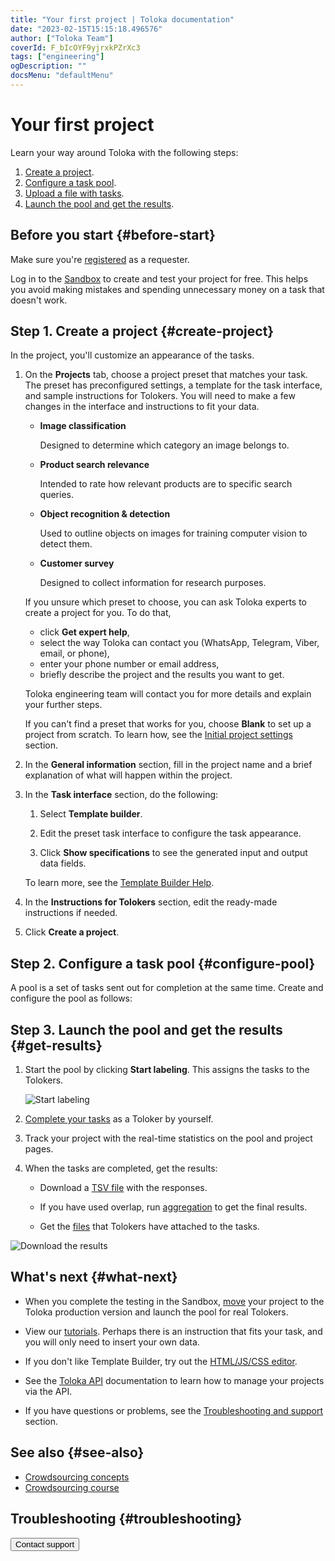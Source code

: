 ```yaml
---
title: "Your first project | Toloka documentation"
date: "2023-02-15T15:15:18.496576"
author: ["Toloka Team"]
coverId: F_bIcOYF9yjrxkPZrXc3
tags: ["engineering"]
ogDescription: ""
docsMenu: "defaultMenu"
---
```



# Your first project

Learn your way around Toloka with the following steps:

1. [Create a project](#create-project).
1. [Configure a task pool](#configure-pool).
1. [Upload a file with tasks](#upload-tasks).
1. [Launch the pool and get the results](#get-results).

## Before you start {#before-start}

Make sure you're [registered](/docs/guide/access) as a requester.

Log in to the [Sandbox](/docs/guide/sandbox) to create and test your project for free. This helps you avoid making mistakes and spending unnecessary money on a task that doesn't work.

## Step 1. Create a project {#create-project}

In the project, you'll customize an appearance of the tasks.

1. On the **Projects** tab, choose a project preset that matches your task. The preset has preconfigured settings, a template for the task interface, and sample instructions for Tolokers. You will need to make a few changes in the interface and instructions to fit your data.

    <Cut title="Presets for popular tasks">

    - **Image classification**

        Designed to determine which category an image belongs to.

    - **Product search relevance**

        Intended to rate how relevant products are to specific search queries.

    - **Object recognition & detection**

        Used to outline objects on images for training computer vision to detect them.

    - **Customer survey**

        Designed to collect information for research purposes.

    </Cut>

    <Note mode="tip" title="Tip">

    If you unsure which preset to choose, you can ask Toloka experts to create a project for you. To do that,

    - click **Get expert help**,
    - select the way Toloka can contact you (WhatsApp, Telegram, Viber, email, or phone),
    - enter your phone number or email address,
    - briefly describe the project and the results you want to get.

    Toloka engineering team will contact you for more details and explain your further steps.

    </Note>

    If you can't find a preset that works for you, choose **Blank** to set up a project from scratch. To learn how, see the [Initial project settings](/docs/guide/project) section.

1. In the **General information** section, fill in the project name and a brief explanation of what will happen within the project.

1. In the **Task interface** section, do the following:

    1. Select **Template builder**.

    1. Edit the preset task interface to configure the task appearance.

    1. Click **Show specifications** to see the generated input and output data fields.

    To learn more, see the [Template Builder Help](/docs/template-builder/).

1. In the **Instructions for Tolokers** section, edit the ready-made instructions if needed.

1. Click **Create a project**.

## Step 2. Configure a task pool {#configure-pool}

A pool is a set of tasks sent out for completion at the same time. Create and configure the pool as follows:

<TolokaRequesterPoolWizard/>

## Step 3. Launch the pool and get the results {#get-results}

1. Start the pool by clicking **Start labeling**. This assigns the tasks to the Tolokers.

    <Image withBackground imageId="1675425838511" alt="Start labeling" />

1. [Complete your tasks](/docs/guide/sandbox#self) as a Toloker by yourself.

1. Track your project with the real-time statistics on the pool and project pages.

1. When the tasks are completed, get the results:

    - Download a [TSV file](/docs/guide/result-of-eval) with the responses.

    - If you have used overlap, run [aggregation](/docs/guide/result-aggregation) to get the final results.

    - Get the [files](/docs/guide/result-of-eval) that Tolokers have attached to the tasks.

<Image withBackground imageId="1675425852304" alt="Download the results" />

## What's next {#what-next}

- When you complete the testing in the Sandbox, [move](/docs/guide/sandbox#export) your project to the Toloka production version and launch the pool for real Tolokers.

- View our [tutorials](/docs/tutorials/usecases). Perhaps there is an instruction that fits your task, and you will only need to insert your own data.

- If you don't like Template Builder, try out the [HTML/JS/CSS editor](/docs/guide/spec).

- See the [Toloka API](https://toloka.ai/docs/api/api-reference/) documentation to learn how to manage your projects via the API.

- If you have questions or problems, see the [Troubleshooting and support](/docs/guide/troubleshooting/troubleshooting) section.

## See also {#see-also}

- [Crowdsourcing concepts](https://toloka.ai/knowledgebase/crowdsourcing-concepts/)
- [Crowdsourcing course](https://toloka.ai/academy/self-study-guide/)

## Troubleshooting {#troubleshooting}

<FaqTaskSuitable/>

<FaqStartNewProject/>

<Button themeColor="light" view="default" size="l" type="link" url="/docs/guide/troubleshooting/support?form-source=guide-first-project">Contact support</Button>
